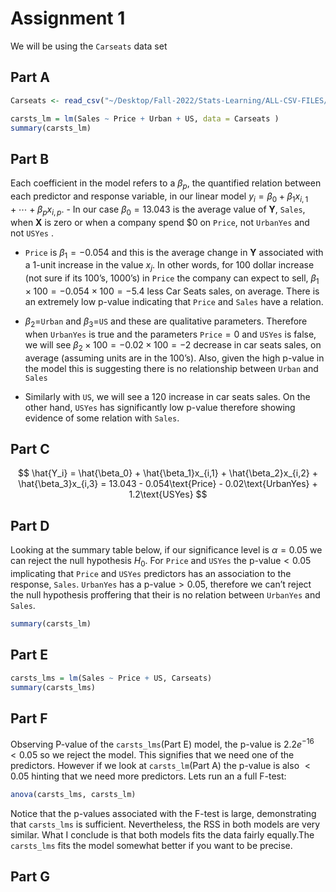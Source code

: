 # Assignment 1

We will be using the `Carseats` data set

## Part A

```r
Carseats <- read_csv("~/Desktop/Fall-2022/Stats-Learning/ALL-CSV-FILES/Carseats.csv", show_col_types = FALSE)

carsts_lm = lm(Sales ~ Price + Urban + US, data = Carseats )
summary(carsts_lm)

```

## Part B

Each coefficient in the model refers to a $\beta_p$, the quantified relation between each predictor and response variable, in our linear model $y_i = {\beta_0} + {\beta_1}x_{i,1} + \cdots+ {\beta_p}x_{i,p}$. - In our case $\beta_0= 13.043$ is the average value of ${\textbf{Y}}$, `Sales`, when $\textbf{X}$ is zero or when a company spend $\$0$ on `Price`, not `UrbanYes` and not `USYes` .

-   `Price` is $\beta_1 = -0.054$ and this is the average change in $\textbf{Y}$ associated with a 1-unit increase in the value $x_j$. In other words, for 100 dollar increase (not sure if its 100's, 1000's) in `Price` the company can expect to sell, $\beta_1 \times 100 = -0.054 \times 100 = -5.4$ less Car Seats sales, on average. There is an extremely low p-value indicating that `Price` and `Sales` have a relation.

-   $\beta_2 =$`Urban` and $\beta_3=$`US` and these are qualitative parameters. Therefore when `UrbanYes` is true and the parameters `Price`$=0$ and `USYes` is false, we will see $\beta_2 \times 100 = -0.02 \times 100 = - 2$ decrease in car seats sales, on average (assuming units are in the 100's). Also, given the high p-value in the model this is suggesting there is no relationship between `Urban` and `Sales`

-   Similarly with `US`, we will see a $120$ increase in car seats sales. On the other hand, `USYes` has significantly low p-value therefore showing evidence of some relation with `Sales`.

## Part C

$$
\hat{Y_i} = \hat{\beta_0} + \hat{\beta_1}x_{i,1} + \hat{\beta_2}x_{i,2} + \hat{\beta_3}x_{i,3} = 13.043 - 0.054\text{Price} - 0.02\text{UrbanYes} + 1.2\text{USYes}
$$

## Part D

Looking at the summary table below, if our significance level is $\alpha = 0.05$ we can reject the null hypothesis $H_0$. For `Price` and `USYes` the p-value$< 0.05$ implicating that `Price` and `USYes` predictors has an association to the response, `Sales`. `UrbanYes` has a p-value$> 0.05$, therefore we can't reject the null hypothesis proffering that their is no relation between `UrbanYes` and `Sales`.

```r
summary(carsts_lm)
```

## Part E

```r
carsts_lms = lm(Sales ~ Price + US, Carseats)
summary(carsts_lms)
```

## Part F

Observing P-value of the `carsts_lms`(Part E) model, the p-value is $2.2e^{-16}< 0.05$ so we reject the model. This signifies that we need one of the predictors. However if we look at `carsts_lm`(Part A) the p-value is also $< 0.05$ hinting that we need more predictors. Lets run an a full F-test:

```r
anova(carsts_lms, carsts_lm)
```

Notice that the p-values associated with the F-test is large, demonstrating that `carsts_lms` is sufficient. Nevertheless, the RSS in both models are very similar. What I conclude is that both models fits the data fairly equally.The `carsts_lms` fits the model somewhat better if you want to be precise.

## Part G
